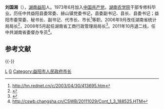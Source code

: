 '''刘国湘'''（{{bd|1951年|7月||catIdx=L刘}}），[[湖南|湖南]][[益阳|益阳]]人。1973年6月加入[[中国共产党|中国共产党]]。[[湖南农业大学|湖南农学院]]干部专修科毕业。历任中共益阳县委常委、赫山镇党委书记，县委副书记、县长、县委书记；益阳市委常委、秘书长、副书记、代市长、市长<ref>http://hn.rednet.cn/c/2003/04/30/413695.htm</ref>等职。2006年9月改任湖南省统计局局长<ref>{{cite web |url=http://www.cztj.gov.cn/news/ShowArticle.asp?ArticleID=4297 |title=存档副本 |accessdate=2012-02-11 |deadurl=yes |archiveurl=https://web.archive.org/web/20160304134157/http://www.cztj.gov.cn/news/ShowArticle.asp?ArticleID=4297 |archivedate=2016-03-04 }}</ref>，2008年5月起任湖南省工商行政管理局局长<ref>{{Cite web |url=http://www.lawxp.com/statute/s847052.html |title=存档副本 |accessdate=2012-02-11 |archive-date=2019-06-26 |archive-url=https://web.archive.org/web/20190626093031/https://www.lawxp.com/statute/s847052.html |dead-url=no }}</ref>。2011年10月退二线，任中共湖南省委督办专员<ref>http://cswb.changsha.cn/CSWB/20111029/Cont_1_3_188525.HTM{{dead
link}}</ref>。

==参考文献==
<references />

{{-}}
{{start box}}
{{s-gov}}
{{s-before|[[张汉良|张汉良]]}}
{{s-title|[[湖南省工商行政管理局|湖南省工商行政管理局]]局长|2008年5月—2011年10月}}
{{s-after|[[李金冬|李金冬]]}}
{{s-before|[[马勇|马　勇]]}}
{{s-title|[[湖南省统计局|湖南省统计局]]局长|2006年9月—2008年5月}}
{{s-after|[[张世平|张世平]]}}
{{s-before|[[蔡力峰|蔡力峰]]}}
{{s-title|[[益阳市人民政府|益阳市人民政府]]市长|2003年4月—2006年9月}}
{{s-after|[[马勇|马　勇]]}}
{{s-before|[[于来山|于来山]]}}
{{s-title|[[益阳县人民政府|益阳县人民政府]]县长|1991年3月—1993年11月}}
{{s-after|[[何必能|何必能]]}}
{{s-ppo}}
{{s-before|新设机构}}
{{s-title|[[中国共产党益阳市委员会|中国共产党益阳市委员会]]秘书长|1994年5月—1996年3月}}
{{s-after|[[文志良|文志良]]}}
{{s-before|[[于来山|于来山]]}}
{{s-title|[[中国共产党益阳县委员会|中国共产党益阳县委员会]]书记|1993年11月—1994年5月}}
{{s-after|益阳县撤销，改置[[赫山区|赫山区]]}}
{{end box}}

{{中国政治人物小作品}}
[[Category:益阳人|L]]
[[Category:刘姓|G]]
[[Category:益阳市人民政府市长|Category:益阳市人民政府市长]]